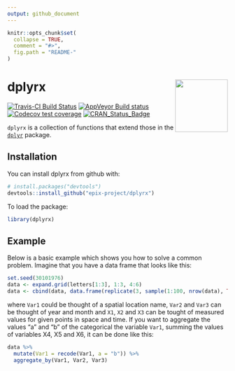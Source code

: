 ```yaml
---
output: github_document
---
```


<!-- README.md is generated from README.Rmd. Please edit that file -->

```r
knitr::opts_chunk$set(
  collapse = TRUE,
  comment = "#>",
  fig.path = "README-"
)
```

# dplyrx <img src="man/figures/logo.png" align="right" width=120/>

[![Travis-CI Build Status](https://travis-ci.org/epix-project/dplyrx.svg?branch=master)](https://travis-ci.org/epix-project/dplyrx)
[![AppVeyor Build status](https://ci.appveyor.com/api/projects/status/y8exchgxy2rugjw8/branch/master?svg=true)](https://ci.appveyor.com/project/epixproject/dplyrx/branch/master)
[![Codecov test coverage](https://img.shields.io/codecov/c/github/epix-project/dplyrx/master.svg)](https://codecov.io/github/epix-project/dplyrx?branch=master)
[![CRAN_Status_Badge](http://www.r-pkg.org/badges/version/dplyrx)](https://cran.r-project.org/package=dplyrx)


`dplyrx` is a collection of functions that extend those in the 
[`dplyr`](https://dplyr.tidyverse.org) package.

## Installation

You can install dplyrx from github with:

```r
# install.packages("devtools")
devtools::install_github("epix-project/dplyrx")
```

To load the package:
```r
library(dplyrx)
```

## Example

Below is a basic example which shows you how to solve a common problem.
Imagine that you have a data frame that looks like this:

```r
set.seed(30101976)
data <- expand.grid(letters[1:3], 1:3, 4:6)
data <- cbind(data, data.frame(replicate(3, sample(1:100, nrow(data), TRUE))))
```

where `Var1` could be thought of a spatial location name, `Var2` and `Var3` can
be thought of year and month and `X1`, `X2` and `X3` can be tought of measured
values for given points in space and time. If you want to aggregate the values
"a" and "b" of the categorical the variable `Var1`, summing the values of
variables X4, X5 and X6, it can be done like this:

```r
data %>%
  mutate(Var1 = recode(Var1, a = "b")) %>%
  aggregate_by(Var1, Var2, Var3)
```
